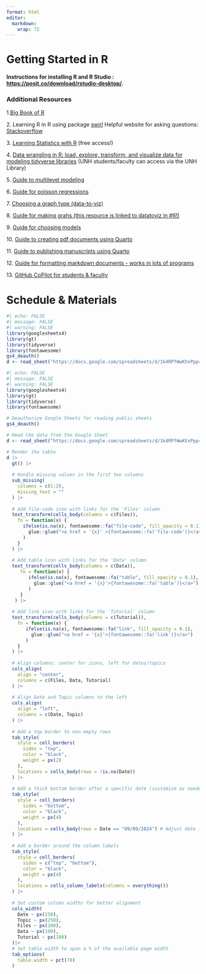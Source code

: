 ```yaml
---
format: html
editor: 
  markdown: 
    wrap: 72
---
```


# Getting Started in R

#### Instructions for installing R and R Studio : <https://posit.co/download/rstudio-desktop/>.

### Additional Resources

1.[Big Book of R](https://www.bigbookofr.com/)

2\. Learning R in R using package
[swirl](https://swirlstats.com/students.html) Helpful website for asking
questions: [Stackoverflow](https://stackoverflow.com)

3\. [Learning Statistics with R](https://learningstatisticswithr.com/)
(free access!)

4\. [Data wrangling in R: load, explore, transform, and visualize data
for modeling tidyverse
libraries](https://learning.oreilly.com/library/view/data-wrangling-with/9781803235400/)
(UNH students/faculty can access via the UNH Library)

5\. [Guide to multilevel
modeling](https://www.learn-mlms.com/index.html)

6\. [Guide for poisson
regressions](https://stats.oarc.ucla.edu/r/dae/poisson-regression/)

7\. [Choosing a graph type (data-to-viz)](https://www.data-to-viz.com/)

8\. [Guide for making grahs (this resource is linked to datatoviz in
#6!)](https://r-graph-gallery.com/)

9\. [Guide for choosing
models](https://pmc.ncbi.nlm.nih.gov/articles/PMC8187274/#ecy3336-sec-0004)

10\. [Guide to creating pdf documents using
Quarto](https://quarto.org/docs/guide/)

11\. [Guide to publishing manuscripts using
Quarto](https://quarto.org/docs/manuscripts/)

12\. [Guide for formatting markdown
documents - works in lots of programs](https://rmd4sci.njtierney.com/)

13\. [GitHub CoPilot for students & faculty](https://docs.github.com/en/copilot/managing-copilot/managing-copilot-as-an-individual-subscriber/managing-your-github-copilot-pro-subscription/getting-free-access-to-copilot-pro-as-a-student-teacher-or-maintainer)

# Schedule & Materials

```r
#| echo: FALSE
#| message: FALSE
#| warning: FALSE
library(googlesheets4)
library(gt)
library(tidyverse)
library(fontawesome)
gs4_deauth()
d <- read_sheet("https://docs.google.com/spreadsheets/d/1k4RPfWwKVxPpp4wRDEc08KDxzBLG3vOcWMC6_hsF648/edit?gid=0#gid=0", sheet = "Spring2025")
```

```r
#| echo: FALSE
#| message: FALSE
#| warning: FALSE
library(googlesheets4)
library(gt)
library(tidyverse)
library(fontawesome)

# Deauthorize Google Sheets for reading public sheets
gs4_deauth()

# Read the data from the Google Sheet
d <- read_sheet("https://docs.google.com/spreadsheets/d/1k4RPfWwKVxPpp4wRDEc08KDxzBLG3vOcWMC6_hsF648/edit?gid=0", sheet = "Spring2025")

# Render the table
d |>
  gt() |>
  
  # Handle missing values in the first two columns
  sub_missing(
    columns = c(1:2),
    missing_text = ""
  ) |>
  
  # Add file-code icon with links for the 'Files' column
  text_transform(cells_body(columns = c(Files)),
    fn = function(x) {
      ifelse(is.na(x), fontawesome::fa("file-code", fill_opacity = 0.1),
        glue::glue("<a href = '{x}' >{fontawesome::fa('file-code')}</a>")
      )
    }
  ) |>
  
  # Add table icon with links for the 'Data' column
  text_transform(cells_body(columns = c(Data)),
     fn = function(x) {
        ifelse(is.na(x), fontawesome::fa("table", fill_opacity = 0.1),
          glue::glue("<a href = '{x}'>{fontawesome::fa('table')}</a>")
        )
     }
   ) |>
  
  # Add link icon with links for the 'Tutorial' column
  text_transform(cells_body(columns = c(Tutorial)),
    fn = function(x) {
       ifelse(is.na(x), fontawesome::fa("link", fill_opacity = 0.1),
         glue::glue("<a href = '{x}'>{fontawesome::fa('link')}</a>")
       )
    }
  ) |>
  
  # Align columns: center for icons, left for dates/topics
  cols_align(
    align = "center", 
    columns = c(Files, Data, Tutorial)
  ) |>
  
  # Align Date and Topic columns to the left
  cols_align(
    align = "left", 
    columns = c(Date, Topic)
  ) |>
  
  # Add a top border to non-empty rows
  tab_style(
    style = cell_borders(
      sides = "top",
      color = "black", 
      weight = px(2)
    ),
    locations = cells_body(rows = !is.na(Date))
  ) |>
  
  # Add a thick bottom border after a specific date (customize as needed)
  tab_style(
    style = cell_borders(
      sides = "bottom",
      color = "black",
      weight = px(4)
    ),
    locations = cells_body(rows = Date == "09/09/2024") # Adjust date if needed
  ) |>
  
  # Add a border around the column labels
  tab_style(
    style = cell_borders(
      sides = c("top", "bottom"),
      color = "black",
      weight = px(4)
    ),
    locations = cells_column_labels(columns = everything())
  ) |>
  
  # Set custom column widths for better alignment
  cols_width(
    Date ~ px(250),
    Topic ~ px(250),
    Files ~ px(100),
    Data ~ px(100),
    Tutorial ~ px(100)
  )|>
  # Set table width to span a % of the available page width
  tab_options(
    table.width = pct(70)
  )
```
